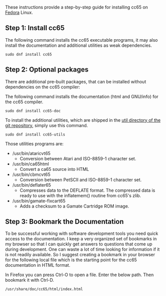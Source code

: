 These instructions provide a step-by-step guide for installing cc65 on [https://getfedora.org Fedora] Linux.

== Step 1: Install cc65 ==

The following command installs the cc65 executable programs, it may also install the documentation and additional utilities as weak dependencies.

<pre>
sudo dnf install cc65
</pre>

== Step 2: Optional packages ==

There are additional pre-built packages, that can be installed without dependencies on the cc65 compiler:

The following command installs the documentation (html and GNU/info) for the cc65 compiler.

<pre>
sudo dnf install cc65-doc
</pre>

To install the additional utilities, which are shipped in the [https://github.com/cc65/cc65/tree/master/util util directory of the git repository], simply use this command.

<pre>
sudo dnf install cc65-utils
</pre>

Those utilities programs are:

* /usr/bin/ataricvt65
** Conversion between Atari and ISO-8859-1 character set.
* /usr/bin/ca65html
** Convert a ca65 source into HTML
* /usr/bin/cbmcvt65
** Conversion between PetSCII and ISO-8859-1 character set.
* /usr/bin/deflater65
** Compresses data to the DEFLATE format. The compressed data is ready to use with the inflatemem() routine from cc65's zlib.
* /usr/bin/gamate-fixcart65
** Adds a checksum to a Gamate Cartridge ROM image.

== Step 3: Bookmark the Documentation ==

To be successful working with software development tools you need quick access to the documentation. I keep a very organized set of bookmarks in my browser so that I can quickly get answers to questions that come up during development. One can waste a lot of time looking for information if it is not readily available. So I suggest creating a bookmark in your browser for the following local file which is the starting point for the cc65 documentation in HTML format.

In Firefox you can press Ctrl-O to open a file. Enter the below path. Then bookmark it with Ctrl-D.

<pre>
/usr/share/doc/cc65/html/index.html
</pre>